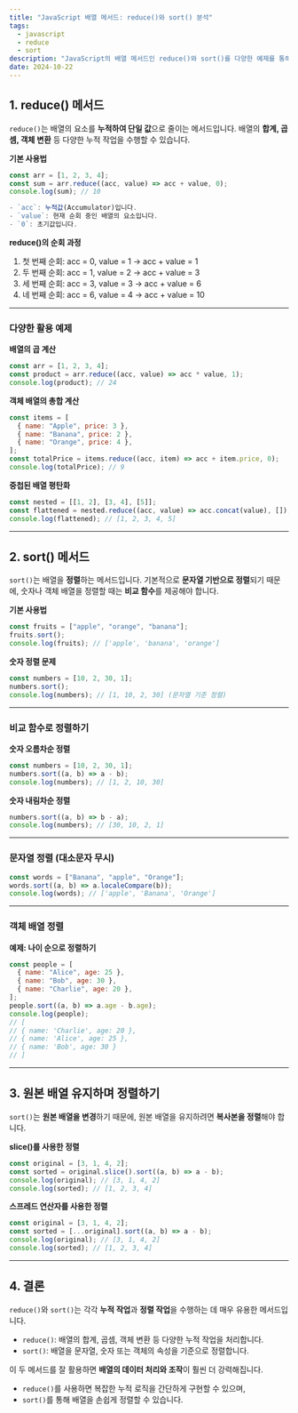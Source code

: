```yaml
---
title: "JavaScript 배열 메서드: reduce()와 sort() 분석"
tags:
  - javascript
  - reduce
  - sort
description: "JavaScript의 배열 메서드인 reduce()와 sort()를 다양한 예제를 통해 누적 작업과 정렬을 효율적으로 처리하는 방법을 배웁니다."
date: 2024-10-22
---
```


## 1. reduce() 메서드

`reduce()`는 배열의 요소를 **누적하여 단일 값**으로 줄이는 메서드입니다. 배열의 **합계, 곱셈, 객체 변환** 등 다양한 누적 작업을 수행할 수 있습니다.

**기본 사용법**

```javascript
const arr = [1, 2, 3, 4];
const sum = arr.reduce((acc, value) => acc + value, 0);
console.log(sum); // 10

- `acc`: 누적값(Accumulator)입니다.
- `value`: 현재 순회 중인 배열의 요소입니다.
- `0`: 초기값입니다.
```

**reduce()의 순회 과정**

1. 첫 번째 순회: acc = 0, value = 1 → acc + value = 1
2. 두 번째 순회: acc = 1, value = 2 → acc + value = 3
3. 세 번째 순회: acc = 3, value = 3 → acc + value = 6
4. 네 번째 순회: acc = 6, value = 4 → acc + value = 10

---

### 다양한 활용 예제

**배열의 곱 계산**

```javascript
const arr = [1, 2, 3, 4];
const product = arr.reduce((acc, value) => acc * value, 1);
console.log(product); // 24
```

**객체 배열의 총합 계산**

```javascript
const items = [
  { name: "Apple", price: 3 },
  { name: "Banana", price: 2 },
  { name: "Orange", price: 4 },
];
const totalPrice = items.reduce((acc, item) => acc + item.price, 0);
console.log(totalPrice); // 9
```

**중첩된 배열 평탄화**

```javascript
const nested = [[1, 2], [3, 4], [5]];
const flattened = nested.reduce((acc, value) => acc.concat(value), []);
console.log(flattened); // [1, 2, 3, 4, 5]
```

---

## 2. sort() 메서드

`sort()`는 배열을 **정렬**하는 메서드입니다. 기본적으로 **문자열 기반으로 정렬**되기 때문에, 숫자나 객체 배열을 정렬할 때는 **비교 함수**를 제공해야 합니다.

**기본 사용법**

```javascript
const fruits = ["apple", "orange", "banana"];
fruits.sort();
console.log(fruits); // ['apple', 'banana', 'orange']
```

**숫자 정렬 문제**

```javascript
const numbers = [10, 2, 30, 1];
numbers.sort();
console.log(numbers); // [1, 10, 2, 30] (문자열 기준 정렬)
```

---

### 비교 함수로 정렬하기

**숫자 오름차순 정렬**

```javascript
const numbers = [10, 2, 30, 1];
numbers.sort((a, b) => a - b);
console.log(numbers); // [1, 2, 10, 30]
```

**숫자 내림차순 정렬**

```javascript
numbers.sort((a, b) => b - a);
console.log(numbers); // [30, 10, 2, 1]
```

---

### 문자열 정렬 (대소문자 무시)

```javascript
const words = ["Banana", "apple", "Orange"];
words.sort((a, b) => a.localeCompare(b));
console.log(words); // ['apple', 'Banana', 'Orange']
```

---

### 객체 배열 정렬

**예제: 나이 순으로 정렬하기**

```javascript
const people = [
  { name: "Alice", age: 25 },
  { name: "Bob", age: 30 },
  { name: "Charlie", age: 20 },
];
people.sort((a, b) => a.age - b.age);
console.log(people);
// [
// { name: 'Charlie', age: 20 },
// { name: 'Alice', age: 25 },
// { name: 'Bob', age: 30 }
// ]
```

---

## 3. 원본 배열 유지하며 정렬하기

`sort()`는 **원본 배열을 변경**하기 때문에, 원본 배열을 유지하려면 **복사본을 정렬**해야 합니다.

**slice()를 사용한 정렬**

```javascript
const original = [3, 1, 4, 2];
const sorted = original.slice().sort((a, b) => a - b);
console.log(original); // [3, 1, 4, 2]
console.log(sorted); // [1, 2, 3, 4]
```

**스프레드 연산자를 사용한 정렬**

```javascript
const original = [3, 1, 4, 2];
const sorted = [...original].sort((a, b) => a - b);
console.log(original); // [3, 1, 4, 2]
console.log(sorted); // [1, 2, 3, 4]
```

---

## 4. 결론

`reduce()`와 `sort()`는 각각 **누적 작업**과 **정렬 작업**을 수행하는 데 매우 유용한 메서드입니다.

- `reduce()`: 배열의 합계, 곱셈, 객체 변환 등 다양한 누적 작업을 처리합니다.
- `sort()`: 배열을 문자열, 숫자 또는 객체의 속성을 기준으로 정렬합니다.

이 두 메서드를 잘 활용하면 **배열의 데이터 처리와 조작**이 훨씬 더 강력해집니다.

- `reduce()`를 사용하면 복잡한 누적 로직을 간단하게 구현할 수 있으며,
- `sort()`를 통해 배열을 손쉽게 정렬할 수 있습니다.

